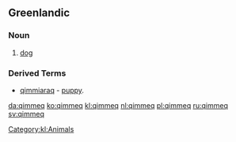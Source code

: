 ==Greenlandic==
===Noun===
{{infl|kl|noun|pl|qimmit}}
# [[dog]]

===Derived Terms===
* [[qimmiaraq]] - [[puppy]].

[[Category:kl:Animals]]

[[da:qimmeq]]
[[ko:qimmeq]]
[[kl:qimmeq]]
[[nl:qimmeq]]
[[pl:qimmeq]]
[[ru:qimmeq]]
[[sv:qimmeq]]